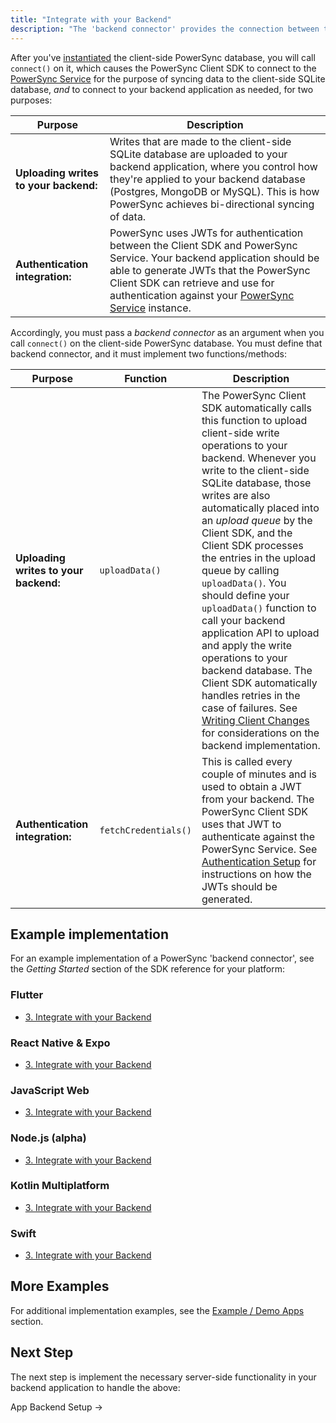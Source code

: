 ```yaml
---
title: "Integrate with your Backend"
description: "The 'backend connector' provides the connection between the PowerSync Client SDK and your backend application."
---
```


After you've [instantiated](/installation/client-side-setup/instantiate-powersync-database) the client-side PowerSync database, you will call `connect()` on it, which causes the PowerSync Client SDK to connect to the [PowerSync Service](/architecture/powersync-service) for the purpose of syncing data to the client-side SQLite database, _and_ to connect to your backend application as needed, for two purposes:

| Purpose | Description |
|---------|-------------|
| **Uploading writes to your backend:** | Writes that are made to the client-side SQLite database are uploaded to your backend application, where you control how they're applied to your backend database (Postgres, MongoDB or MySQL). This is how PowerSync achieves bi-directional syncing of data. |
| **Authentication integration:** | PowerSync uses JWTs for authentication between the Client SDK and PowerSync Service. Your backend application should be able to generate JWTs that the PowerSync Client SDK can retrieve and use for authentication against your [PowerSync Service](/architecture/powersync-service) instance. |

Accordingly, you must pass a _backend connector_ as an argument when you call `connect()` on the client-side PowerSync database. You must define that backend connector, and it must implement two functions/methods:

| Purpose | Function | Description |
|---------|----------|-------------|
| **Uploading writes to your backend:** | `uploadData()` | The PowerSync Client SDK automatically calls this function to upload client-side write operations to your backend. Whenever you write to the client-side SQLite database, those writes are also automatically placed into an _upload queue_ by the Client SDK, and the Client SDK processes the entries in the upload queue by calling `uploadData()`. You should define your `uploadData()` function to call your backend application API to upload and apply the write operations to your backend database. The Client SDK automatically handles retries in the case of failures. See [Writing Client Changes](/installation/app-backend-setup/writing-client-changes) for considerations on the backend implementation. |
| **Authentication integration:** | `fetchCredentials()` | This is called every couple of minutes and is used to obtain a JWT from your backend. The PowerSync Client SDK uses that JWT to authenticate against the PowerSync Service. See [Authentication Setup](/installation/authentication-setup) for instructions on how the JWTs should be generated. |

## Example implementation

For an example implementation of a PowerSync 'backend connector', see the _Getting Started_ section of the SDK reference for your platform:

### <Icon icon="flutter" iconType="solid" size="24"/> Flutter

* [3\. Integrate with your Backend](/client-sdk-references/flutter#3-integrate-with-your-backend)

### <Icon icon="react" iconType="solid" size="24"/> React Native & Expo

* [3\. Integrate with your Backend](/client-sdk-references/react-native-and-expo#3-integrate-with-your-backend)

### <Icon icon="js" iconType="solid" size="24"/> JavaScript Web

* [3\. Integrate with your Backend](/client-sdk-references/javascript-web#3-integrate-with-your-backend)

### <Icon icon="node-js" iconType="solid" size="24"/> Node.js (alpha)

* [3\. Integrate with your Backend](/client-sdk-references/node#3-integrate-with-your-backend)

### <Icon icon="k" iconType="solid" size="24"/> Kotlin Multiplatform

* [3\. Integrate with your Backend](/client-sdk-references/kotlin-multiplatform#3-integrate-with-your-backend)

### <Icon icon="swift" iconType="solid" size="24"/> Swift

* [3\. Integrate with your Backend](/client-sdk-references/swift#3-integrate-with-your-backend)

## More Examples

For additional implementation examples, see the [Example / Demo Apps](/resources/demo-apps-example-projects) section.

## Next Step

The next step is implement the necessary server-side functionality in your backend application to handle the above:

<Card href="/installation/app-backend-setup">
App Backend Setup →
</Card>